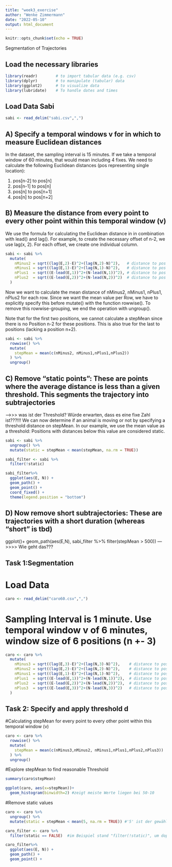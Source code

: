 ```yaml
---
title: "week3_exercise"
author: "Wenke Zimmermann"
date: "2022-05-10"
output: html_document
---
```


```r
knitr::opts_chunk$set(echo = TRUE)
```

Segmentation of Trajectories

## Load the necessary libraries ###
```r
library(readr)        # to import tabular data (e.g. csv)
library(dplyr)        # to manipulate (tabular) data
library(ggplot2)      # to visualize data
library(lubridate)    # To handle dates and times
```

## Load Data Sabi
```r
sabi <- read_delim("sabi.csv",",")
```

## A) Specify a temporal windows v for in which to measure Euclidean distances
In the dataset, the sampling interval is 15 minutes. If we take a temporal window of 60 minutes, that would mean including 4 fixes. We need to calculate the following Euclidean distances (pos representing single location):

1) pos[n-2] to pos[n]
2) pos[n-1] to pos[n]
3) pos[n] to pos[n+1]
4) pos[n] to pos[n+2]


## B) Measure the distance from every point to every other point within this temporal window (v)
We use the formula for calculating the Euclidean distance in in combination with lead() and lag(). For example, to create the necessary offset of n-2, we use lag(x, 2). For each offset, we create one individual column.
```r
sabi <- sabi %>%
  mutate(
    nMinus2 = sqrt((lag(E,2)-E)^2+(lag(N,2)-N)^2),   # distance to pos -30 minutes
    nMinus1 = sqrt((lag(E,1)-E)^2+(lag(N,1)-N)^2),   # distance to pos -15 minutes
    nPlus1  = sqrt((E-lead(E,1))^2+(N-lead(N,1))^2), # distance to pos +15 mintues
    nPlus2  = sqrt((E-lead(E,2))^2+(N-lead(N,2))^2)  # distance to pos +30 minutes
  )
```

Now we want to calculate the mean distance of nMinus2, nMinus1, nPlus1, nPlus2 for each row. Since we want the mean value per Row, we have to explicitly specify this before mutate() with the function rowwise(). To remove this rowwise-grouping, we end the operation with ungroup().

Note that for the first two positions, we cannot calculate a stepMean since there is no Position n-2 for these positions. This is also true for the last to positions (lacking a position n+2).
```r
sabi <- sabi %>%
  rowwise() %>%
  mutate(
    stepMean = mean(c(nMinus2, nMinus1,nPlus1,nPlus2))
  ) %>%
  ungroup() 
```


## C) Remove “static points”: These are points where the average distance is less than a given threshold. This segments the trajectory into subtrajectories
---->>> was ist der Threshold? Würde erwarten, dass es eine fixe Zahl ist???!!!
We can now determine if an animal is moving or not by specifying a threshold distance on stepMean. In our example, we use the mean value as a threshold: Positions with distances below this value are considered static.
```r
sabi <- sabi %>% 
  ungroup() %>%
  mutate(static = stepMean < mean(stepMean, na.rm = TRUE))

sabi_filter <- sabi %>%
  filter(!static)

sabi_filter%>%
  ggplot(aes(E, N)) +
  geom_path() +
  geom_point() +
  coord_fixed() +
  theme(legend.position = "bottom")
```


## D) Now remove short subtrajectories: These are trajectories with a short duration (whereas “short” is tbd)
ggplot()+
  geom_path(aes(E,N), sabi_filter %>% filter(stepMean > 500))
--->>>> Wie geht das???



## Task 1:Segmentation
# Load Data
```r
caro <- read_delim("caro60.csv",",")
```

# Sampling Interval is 1 minute. Use temporal window v of 6 minutes, window size of 6 positions (n +- 3)
```r
caro <- caro %>%
  mutate(
    nMinus3 = sqrt((lag(E,3)-E)^2+(lag(N,3)-N)^2),    # distance to pos -3 minutes
    nMinus2 = sqrt((lag(E,2)-E)^2+(lag(N,2)-N)^2),    # distance to pos -2 minutes
    nMinus1 = sqrt((lag(E,1)-E)^2+(lag(N,1)-N)^2),    # distance to pos -1 minutes
    nPlus1  = sqrt((E-lead(E,1))^2+(N-lead(N,1))^2),  # distance to pos +1 mintues
    nPlus2  = sqrt((E-lead(E,2))^2+(N-lead(N,2))^2),  # distance to pos +2 minutes
    nPlus3  = sqrt((E-lead(E,3))^2+(N-lead(N,3))^2)   # distance to pos +3 minutes
  )
```


## Task 2: Specify and apply threshold d
#Calculating stepMean for every point to every other point within this temporal window (v)
```r
caro <- caro %>%
  rowwise() %>%
  mutate(
    stepMean = mean(c(nMinus3,nMinus2, nMinus1,nPlus1,nPlus2,nPlus3))
  ) %>%
  ungroup()
```

#Explore stepMean to find reasonable Threshold
```r
summary(caro$stepMean)

ggplot(caro, aes(x=stepMean))+         
  geom_histogram(binwidth=2) #zeigt meiste Werte liegen bei 50-10
```

#Remove static values
```r
caro <- caro %>% 
  ungroup() %>%
  mutate(static = stepMean < mean(5, na.rm = TRUE)) #'5' ist der gewählte Threshold

caro_filter <- caro %>%
  filter(static == FALSE)  #im Beispiel stand "filter(!static)", um doppelte Verneinung zu vermeiden 

caro_filter%>%
  ggplot(aes(E, N)) +
  geom_path() +
  geom_point() +
```

